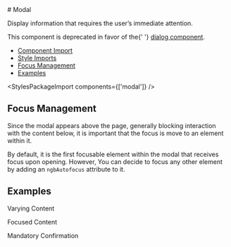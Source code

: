 
<Meta of={modalStories} />

<div className="docs-title">
  # Modal

  <nav>
    <link-design of={JSON.stringify(modalStories)}></link-design>
    <NgbComponentDemoLink component="modal" />
  </nav>
</div>

<p className="lead">Display information that requires the user’s immediate attention.</p>

<NgbComponentBanner component="modal" />

<div className="banner banner-warning mb-4">
  This component is deprecated in favor of the{' '}
  <a href="/?path=/docs/562eac2b-6dc1-4007-ba8e-4e981cef0cbc--docs">dialog component</a>.
</div>

<ul>
  <li>
    <a href="#component-import" target="_self">
      Component Import
    </a>
  </li>
  <li>
    <a href="#style-imports" target="_self">
      Style Imports
    </a>
  </li>
  <li>
    <a href="#focus-management" target="_self">
      Focus Management
    </a>
  </li>
  <li>
    <a href="#examples" target="_self">
      Examples
    </a>
  </li>
</ul>

<NgbComponentImport module="NgbModalModule" />

<StylesPackageImport components={['modal']} />

## Focus Management

Since the modal appears above the page, generally blocking interaction with the content below,
it is important that the focus is move to an element within it.

By default, it is the first focusable element within the modal that receives focus upon opening.
However, You can decide to focus any other element by adding an `ngbAutofocus` attribute to it.

## Examples

<post-tabs>
  <post-tab-header panel="varying-content">Varying Content</post-tab-header>
  <post-tab-panel name="varying-content">
    <Source code={modalVaryingContent} language="typescript"/>
  </post-tab-panel>

<post-tab-header panel="focused-content">Focused Content</post-tab-header>
<post-tab-panel name="focused-content">
  <Source code={modalFocusedContent} language="typescript" />
</post-tab-panel>

  <post-tab-header panel="blocking">Mandatory Confirmation</post-tab-header>
  <post-tab-panel name="blocking">
    <Source code={modalBlocking} language="typescript"/>
  </post-tab-panel>
</post-tabs>
